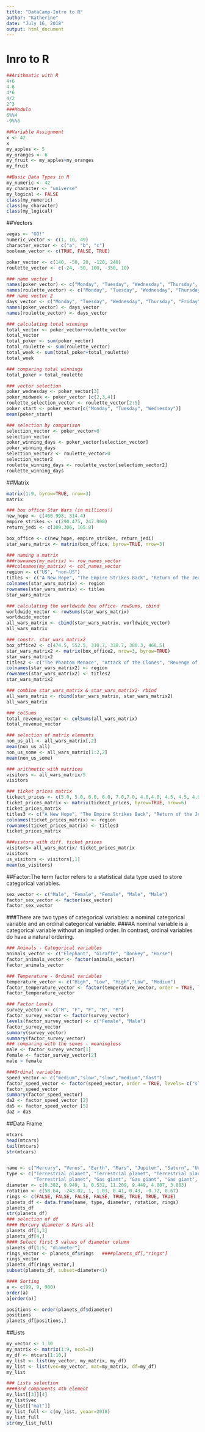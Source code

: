 ```yaml
---
title: "DataCamp-Intro to R"
author: "Katherine"
date: "July 16, 2018"
output: html_document
---
```

# Inro to R
```r
##Arithmatic with R
4+6
4-6
4*6
4/2
2^3
###Modulo
6%%4  
-9%%6
```

```r
##Variable Assignment
x <- 42
x
my_apples <- 5
my_oranges <- 6
my_fruit <- my_apples+my_oranges
my_fruit
```

```r
##Basic Data Types in R
my_numeric <- 42
my_character <- "universe"
my_logical <- FALSE
class(my_numeric)
class(my_character)
class(my_logical)
```

##Vectors
```r
vegas <- "GO!"
numeric_vector <- c(1, 10, 49)
character_vector <- c("a", "b", "c")
boolean_vector <- c(TRUE, FALSE, TRUE)

poker_vector <- c(140, -50, 20, -120, 240)
roulette_vector <- c(-24, -50, 100, -350, 10)

### name vector 1
names(poker_vector) <- c("Monday", "Tuesday", "Wednesday", "Thursday", "Friday")
names(roulette_vector) <- c("Monday", "Tuesday", "Wednesday", "Thursday", "Friday")
### name vector 2
days_vector <- c("Monday", "Tuesday", "Wednesday", "Thursday", "Friday")
names(poker_vector) <- days_vector
names(roulette_vector) <- days_vector

### calculating total winnings
total_vector <- poker_vector+roulette_vector
total_vector
total_poker <- sum(poker_vector)
total_roulette <- sum(roulette_vector)
total_week <- sum(total_poker+total_roulette)
total_week

### comparing total winnings
total_poker > total_roulette

### vector selection
poker_wednesday <- poker_vector[3] 
poker_midweek <- poker_vector [c(2,3,4)]
roulette_selection_vector <- roulette_vector[2:5]
poker_start <- poker_vector[c("Monday", "Tuesday", "Wednesday")]
mean(poker_start)

### selection by comparison
selection_vector <- poker_vector>0
selection_vector
poker_winning_days <- poker_vector[selection_vector]
poker_winning_days
selection_vector2 <- roulette_vector>0
selection_vector2
roulette_winning_days <- roulette_vector[selection_vector2]
roulette_winning_days
```

##Matrix
```r
matrix(1:9, byrow=TRUE, nrow=3)
matrix

### box office Star Wars (in millions!)
new_hope <- c(460.998, 314.4)
empire_strikes <- c(290.475, 247.900)
return_jedi <- c(309.306, 165.8)

box_office <- c(new_hope, empire_strikes, return_jedi)
star_wars_matrix <- matrix(box_office, byrow=TRUE, nrow=3)

### naming a matrix
###rownames(my_matrix) <- row_names_vector
###colnames(my_matrix) <- col_names_vector
region <- c("US", "non-US")
titles <- c("A New Hope", "The Empire Strikes Back", "Return of the Jedi")
colnames(star_wars_matrix) <- region
rownames(star_wars_matrix) <- titles
star_wars_matrix

### calculating the worldwide box office- rowSums, cbind
worldwide_vector <- rowSums(star_wars_matrix)
worldwide_vector
all_wars_matrix <- cbind(star_wars_matrix, worldwide_vector)
all_wars_matrix

### constr. star_wars_matrix2
box_office2 <- c(474.5, 552.5, 310.7, 338.7, 380.3, 468.5)
star_wars_matrix2 <- matrix(box_office2, nrow=3, byrow=TRUE)
star_wars_matrix2
titles2 <- c("The Phantom Menace", "Attack of the Clones", "Revenge of the Sith")
colnames(star_wars_matrix2) <- region
rownames(star_wars_matrix2) <- titles2
star_wars_matrix2

### combine star_wars_matrix & star_wars_matrix2- rbind
all_wars_matrix <- rbind(star_wars_matrix, star_wars_matrix2)
all_wars_matrix

### colSums
total_revenue_vector <- colSums(all_wars_matrix)
total_revenue_vector

### selection of matrix elements
non_us_all <- all_wars_matrix[,2]
mean(non_us_all)
non_us_some <- all_wars_matrix[1:2,2]
mean(non_us_some)

### arithmetic with matrices
visitors <- all_wars_matrix/5
visitors

### ticket prices matrix
tickect_prices <- c(5.0, 5.0, 6.0, 6.0, 7.0,7.0, 4.0,4.0, 4.5, 4.5, 4.9, 4.9)
ticket_prices_matrix <- matrix(tickect_prices, byrow=TRUE, nrow=6)
ticket_prices_matrix
titles3 <- c("A New Hope", "The Empire Strikes Back", "Return of the Jedi", "The Phantom Menace", "Attack of the Clones", "Revenge of the Sith")
colnames(ticket_prices_matrix) <- region
rownames(ticket_prices_matrix) <- titles3
ticket_prices_matrix

###vistors with diff. ticket prices
visitors= all_wars_matrix/ ticket_prices_matrix
visitors
us_visitors <- visitors[,1]
mean(us_visitors)
```

##Factor:The term factor refers to a statistical data type used to store categorical variables.
```r
sex_vector <- c("Male", "Female", "Female", "Male", "Male")
factor_sex_vector <- factor(sex_vector)
factor_sex_vector

```
###There are two types of categorical variables: a nominal categorical variable and an ordinal categorical variable.
####A nominal variable is a categorical variable without an implied order. In contrast, ordinal variables do have a natural ordering. 
```r
### Animals - Categorical variables
animals_vector <- c("Elephant", "Giraffe", "Donkey", "Horse")
factor_animals_vector <- factor(animals_vector)
factor_animals_vector

### Temperature - Ordinal variables
temperature_vector <- c("High", "Low", "High","Low", "Medium")
factor_temperature_vector <- factor(temperature_vector, order = TRUE, levels = c("Low", "Medium", "High"))
factor_temperature_vector

### Factor Levels
survey_vector <- c("M", "F", "F", "M", "M")
factor_survey_vector <- factor(survey_vector)
levels(factor_survey_vector) <- c("Female", "Male")
factor_survey_vector
summary(survey_vector)
summary(factor_survey_vector)
### comparing with the sexes - meaningless
male <- factor_survey_vector[1]
female <- factor_survey_vector[2]
male > female

###Ordinal variables
speed_vector <- c("medium","slow","slow","medium","fast")
factor_speed_vector <- factor(speed_vector, order = TRUE, levels= c("slow", "medium","fast"))
factor_speed_vector
summary(factor_speed_vector)
da2 <- factor_speed_vector [2]
da5 <- factor_speed_vector [5]
da2 > da5
```

##Data Frame
```r
mtcars
head(mtcars)
tail(mtcars)
str(mtcars)


name <- c("Mercury", "Venus", "Earth", "Mars", "Jupiter", "Saturn", "Uranus", "Neptune")
type <- c("Terrestrial planet", "Terrestrial planet", "Terrestrial planet", 
          "Terrestrial planet", "Gas giant", "Gas giant", "Gas giant", "Gas giant")
diameter <- c(0.382, 0.949, 1, 0.532, 11.209, 9.449, 4.007, 3.883)
rotation <- c(58.64, -243.02, 1, 1.03, 0.41, 0.43, -0.72, 0.67)
rings <- c(FALSE, FALSE, FALSE, FALSE, TRUE, TRUE, TRUE, TRUE)
planets_df <- data.frame(name, type, diameter, rotation, rings)
planets_df
str(planets_df)
### selection of df
#### Mercury diameter & Mars all 
planets_df[1,3] 
planets_df[4,]
#### Select first 5 values of diameter column
planets_df[1:5, "diameter"]
rings_vector <- planets_df$rings   ####planets_df[,"rings"]
rings_vector
planets_df[rings_vector,]
subset(planets_df, subset=diameter<1)

#### Sorting
a <- c(99, 9, 900)
order(a)
a[order(a)]

positions <- order(planets_df$diameter)
positions
planets_df[positions,]
```

##Lists
```r
my_vector <- 1:10 
my_matrix <- matrix(1:9, ncol=3)
my_df <- mtcars[1:10,]
my_list <- list(my_vector, my_matrix, my_df)
my_list <- list(vec=my_vector, mat=my_matrix, df=my_df)
my_list

### Lists selection
####3rd components 4th element
my_list[[3]][4]
my_list$vec
my_list[["mat"]]
my_list_full <- c(my_list, yeaar=2018)
my_list_full
str(my_list_full)
```
